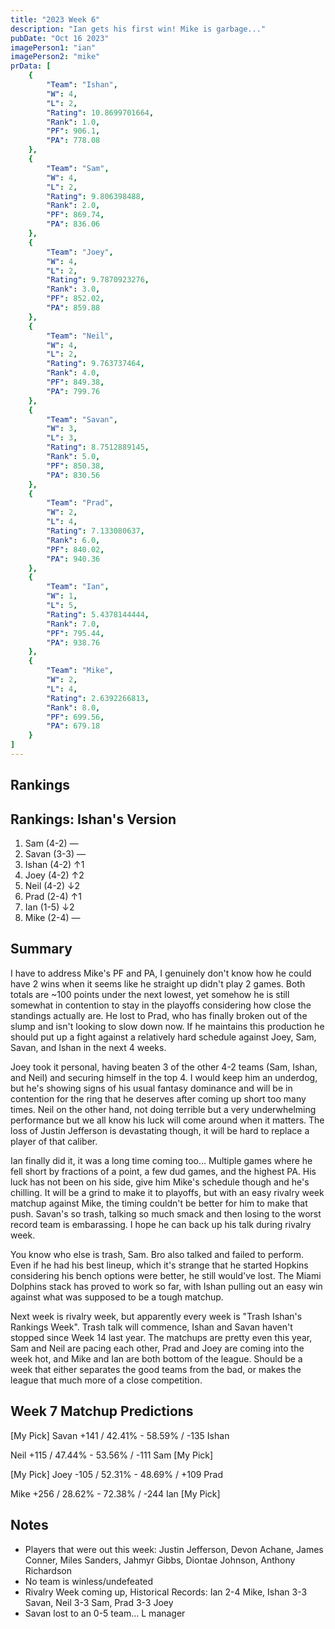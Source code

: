 ```yaml
---
title: "2023 Week 6"
description: "Ian gets his first win! Mike is garbage..."
pubDate: "Oct 16 2023"
imagePerson1: "ian"
imagePerson2: "mike"
prData: [
    {
        "Team": "Ishan",
        "W": 4,
        "L": 2,
        "Rating": 10.8699701664,
        "Rank": 1.0,
        "PF": 906.1,
        "PA": 778.08
    },
    {
        "Team": "Sam",
        "W": 4,
        "L": 2,
        "Rating": 9.806398488,
        "Rank": 2.0,
        "PF": 869.74,
        "PA": 836.06
    },
    {
        "Team": "Joey",
        "W": 4,
        "L": 2,
        "Rating": 9.7870923276,
        "Rank": 3.0,
        "PF": 852.02,
        "PA": 859.88
    },
    {
        "Team": "Neil",
        "W": 4,
        "L": 2,
        "Rating": 9.763737464,
        "Rank": 4.0,
        "PF": 849.38,
        "PA": 799.76
    },
    {
        "Team": "Savan",
        "W": 3,
        "L": 3,
        "Rating": 8.7512889145,
        "Rank": 5.0,
        "PF": 850.38,
        "PA": 830.56
    },
    {
        "Team": "Prad",
        "W": 2,
        "L": 4,
        "Rating": 7.133080637,
        "Rank": 6.0,
        "PF": 840.02,
        "PA": 940.36
    },
    {
        "Team": "Ian",
        "W": 1,
        "L": 5,
        "Rating": 5.4378144444,
        "Rank": 7.0,
        "PF": 795.44,
        "PA": 938.76
    },
    {
        "Team": "Mike",
        "W": 2,
        "L": 4,
        "Rating": 2.6392266813,
        "Rank": 8.0,
        "PF": 699.56,
        "PA": 679.18
    }
]
---
```



## Rankings

<PowerRankingTable client:load data={frontmatter.prData} />

## Rankings: Ishan's Version

1. Sam (4-2) —
2. Savan (3-3) —
3. Ishan (4-2) ↑1
4. Joey (4-2) ↑2
5. Neil (4-2) ↓2
6. Prad (2-4) ↑1
7. Ian (1-5) ↓2
8. Mike (2-4) —

## Summary

I have to address Mike's PF and PA, I genuinely don't know how he could have 2 wins when it seems like he straight up didn't play 2 games.
Both totals are ~100 points under the next lowest, yet somehow he is still somewhat in contention to stay in the playoffs considering how
close the standings actually are. He lost to Prad, who has finally broken out of the slump and isn't looking to slow down now. If he maintains
this production he should put up a fight against a relatively hard schedule against Joey, Sam, Savan, and Ishan in the next 4 weeks.

Joey took it personal, having beaten 3 of the other 4-2 teams (Sam, Ishan, and Neil) and securing himself in the top 4. I would keep him an
underdog, but he's showing signs of his usual fantasy dominance and will be in contention for the ring that he deserves after coming up short
too many times. Neil on the other hand, not doing terrible but a very underwhelming performance but we all know his luck will come around when
it matters. The loss of Justin Jefferson is devastating though, it will be hard to replace a player of that caliber.

Ian finally did it, it was a long time coming too... Multiple games where he fell short by fractions of a point, a few dud games, and the highest
PA. His luck has not been on his side, give him Mike's schedule though and he's chilling. It will be a grind to make it to playoffs, but with an
easy rivalry week matchup against Mike, the timing couldn't be better for him to make that push. Savan's so trash, talking so much smack and then
losing to the worst record team is embarassing. I hope he can back up his talk during rivalry week.

You know who else is trash, Sam. Bro also talked and failed to perform. Even if he had his best lineup, which it's strange that he started Hopkins
considering his bench options were better, he still would've lost. The Miami Dolphins stack has proved to work so far, with Ishan pulling out an
easy win against what was supposed to be a tough matchup. 

Next week is rivalry week, but apparently every week is "Trash Ishan's Rankings Week". Trash talk will commence, Ishan and Savan haven't stopped since 
Week 14 last year. The matchups are pretty even this year, Sam and Neil are pacing each other, Prad and Joey are coming into the week hot, and
Mike and Ian are both bottom of the league. Should be a week that either separates the good teams from the bad, or makes the league that much more
of a close competition.

## Week 7 Matchup Predictions

[My Pick] Savan +141 / 42.41% - 58.59% / -135 Ishan

Neil +115 / 47.44% - 53.56% / -111 Sam [My Pick]

[My Pick] Joey -105 / 52.31% - 48.69% / +109 Prad

Mike +256 / 28.62% - 72.38% / -244 Ian [My Pick]

## Notes

* Players that were out this week: Justin Jefferson, Devon Achane, James Conner, Miles Sanders, Jahmyr Gibbs, Diontae Johnson, Anthony Richardson
* No team is winless/undefeated
* Rivalry Week coming up, Historical Records: Ian 2-4 Mike, Ishan 3-3 Savan, Neil 3-3 Sam, Prad 3-3 Joey
* Savan lost to an 0-5 team... L manager